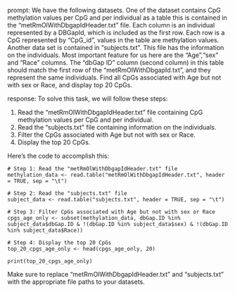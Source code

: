 prompt:
We have the following datasets. One of the dataset contains CpG methylation values per CpG and per individual as a table this is contained in the “metRmOlWithDbgapIdHeader.txt” file. Each column is an individual represented by a DBGapId, which is included as the first row. Each row is a CpG represented by "CpG_id", values in the table are methylation values. Another data set is contained in “subjects.txt”. This file has the information on the individuals. Most important feature for us here are the "Age","sex" and "Race" columns. The "dbGap ID" column (second column) in this table should match the first row of the "metRmOlWithDbgapId.txt", and they represent the same individuals. Find all CpGs associated with Age but not with sex or Race, and display top 20 CpGs.

response:
To solve this task, we will follow these steps:

1. Read the "metRmOlWithDbgapIdHeader.txt" file containing CpG methylation values per CpG and per individual.
2. Read the "subjects.txt" file containing information on the individuals.
3. Filter the CpGs associated with Age but not with sex or Race.
4. Display the top 20 CpGs.

Here's the code to accomplish this:

```
# Step 1: Read the "metRmOlWithDbgapIdHeader.txt" file
methylation_data <- read.table("metRmOlWithDbgapIdHeader.txt", header = TRUE, sep = "\t")

# Step 2: Read the "subjects.txt" file
subject_data <- read.table("subjects.txt", header = TRUE, sep = "\t")

# Step 3: Filter CpGs associated with Age but not with sex or Race
cpgs_age_only <- subset(methylation_data, dbGap.ID %in% subject_data$dbGap.ID & !(dbGap.ID %in% subject_data$sex) & !(dbGap.ID %in% subject_data$Race))

# Step 4: Display the top 20 CpGs
top_20_cpgs_age_only <- head(cpgs_age_only, 20)

print(top_20_cpgs_age_only)
```

Make sure to replace "metRmOlWithDbgapIdHeader.txt" and "subjects.txt" with the appropriate file paths to your datasets.
